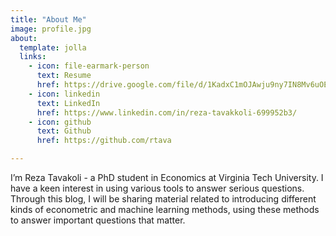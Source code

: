 ```yaml
---
title: "About Me"
image: profile.jpg
about:
  template: jolla
  links:
    - icon: file-earmark-person
      text: Resume
      href: https://drive.google.com/file/d/1KadxC1mOJAwju9ny7IN8Mv6uOExjRIPv/view?usp=sharing
    - icon: linkedin
      text: LinkedIn
      href: https://www.linkedin.com/in/reza-tavakkoli-699952b3/
    - icon: github
      text: Github
      href: https://github.com/rtava

---
```


I'm Reza Tavakoli - a PhD student in Economics at Virginia Tech University. I have a keen interest in using various tools to answer serious questions. Through this blog, I will be sharing material related to introducing different kinds of econometric and machine learning methods, using these methods to answer important questions that matter.